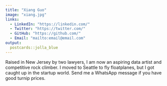 ```yaml
---
title: "Xiang Guo"
image: "xiang.jpg"
links:
  - LinkedIn: "https://linkedin.com/"
  - Twitter: "https://twitter.com/"
  - GitHub: "https://github.com/"
  - Email: "mailto:email@email.com"
output:
  postcards::jolla_blue
---
```

 
Raised in New Jersey by two lawyers, I am now an aspiring data artist and 
competitive rock climber. I moved to Seattle to fly floatplanes, but I got 
caught up in the startup world. Send me a WhatsApp message if you have good 
turnip prices.
